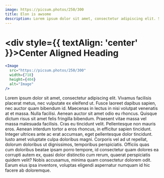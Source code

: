 ```yaml
---
image: https://picsum.photos/250/300
title: Elon is awsome
description: Lorem ipsum dolor sit amet, consectetur adipiscing elit. Sed do eiusmod tempor incididunt ut labore et dolore magna aliqua. Ut enim ad minim veniam, quis nostrud exercitation ullamco laboris nisi ut aliquip ex ea commodo consequat.
---
```


# <div style={{ textAlign: 'center' }}>Center Aligned Heading</div>

```jsx
<Image
  src="https://picsum.photos/250/300"
  width={718}
  height={404}
  alt="Image"
/>
```

Lorem ipsum dolor sit amet, consectetur adipiscing elit. Vivamus facilisis placerat metus, nec vulputate ex eleifend ut. Fusce laoreet dapibus sapien, nec auctor quam bibendum id. Maecenas in lectus in nisi volutpat venenatis at et massa. Nulla facilisi. Aenean auctor sit amet odio eu rhoncus. Quisque dictum risus sit amet felis fringilla bibendum. Praesent vitae massa vel massa malesuada facilisis. Cras eu tincidunt velit. Pellentesque non mauris eros. Aenean interdum tortor a eros rhoncus, in efficitur sapien tincidunt. Integer ultrices ante ac erat accumsan, eget pellentesque dolor tincidunt. Iusto amet voluptate culpa doloribus magni. Corporis vel ad ut repellat, dolorum doloribus ut dignissimos, temporibus perspiciatis. Officiis quas cum doloribus beatae ipsam porro tempore, id consectetur quam dolores ea corrupti autem ex, quasi dolor distinctio cum rerum, quaerat perspiciatis quidem velit? Nobis accusamus, minima quam consectetur dolorem odit. Earum eius ipsa inventore, voluptas eligendi aspernatur numquam id hic facere ab doloremque.

